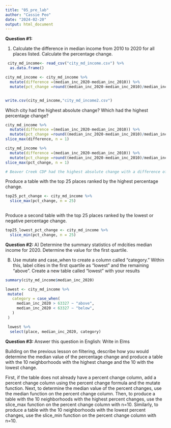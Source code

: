 ```yaml
---
title: "05_pre_lab"
author: "Cassie Peo"
date: "2024-02-20"
output: html_document
---
```


**Question #1:**

1)  Calculate the difference in median income from 2010 to 2020 for all places listed. Calculate the percentage change.

```r
 city_md_income<- read_csv("city_md_income.csv") %>% 
  as.data.frame()
```

```r
city_md_income <- city_md_income %>%
  mutate(difference =(median_inc_2020-median_inc_2010)) %>%
  mutate(pct_change =round((median_inc_2020-median_inc_2010)/median_inc_2010*100,2))


write.csv(city_md_income,"city_md_income2.csv")
```

Which city had the highest absolute change? Which had the highest percentage change?

```r
city_md_income %>%
  mutate(difference =(median_inc_2020-median_inc_2010)) %>%
  mutate(pct_change =round((median_inc_2020-median_inc_2010)/median_inc_2010*100,2)) %>%
slice_max(difference, n = 1)
```

```r
city_md_income %>%
  mutate(difference =(median_inc_2020-median_inc_2010)) %>%
  mutate(pct_change =round((median_inc_2020-median_inc_2010)/median_inc_2010*100,2)) %>%
slice_max(pct_change, n = 1)

# Beaver Creek CDP had the highest absolute change with a difference of 118,292. Shaft CDP had the highest percent change with 399.88%. 
```

Produce a table with the top 25 places ranked by the highest percentage change.

```r

top25_pct_change <- city_md_income %>%
  slice_max(pct_change, n = 25)
 
```

Produce a second table with the top 25 places ranked by the lowest or negative percentage change.

```r

top25_lowest_pct_change <- city_md_income %>%
  slice_min(pct_change, n = 25)

```

**Question #2: **
A) Determine the summary statistics of mdcities median income for 2020. Determine the value for the first quartile.

B) Use mutate and case_when to create a column called "category." Within this, label cities in the first quartile as "lowest" and the remaining "above". Create a new table called "lowest" with your results

```r

summary(city_md_income$median_inc_2020)

lowest <- city_md_income %>%
 mutate(
   category = case_when(
     median_inc_2020 > 63327 ~ "above",
     median_inc_2020 < 63327 ~ "below",
   )
 )

```
```r

 lowest %>% 
  select(place, median_inc_2020, category)

```



**Question #3: **
Answer this question in English: Write in Elms

Building on the previous lesson on filtering, describe how you would determine the median value of the percentage change and produce a table with the 10 neighborhoods with the highest change and the 10 with the lowest change.

 First, if the table does not already have a percent change column, add a percent change column using the percent change formula and the mutate function.
 Next, to determine the median value of the percent changes, use the median function on the percent change column.
 Then, to produce a table with the 10 neighborhoods with the highest percent changes, use the slice_max function on the percent change column with n=10.
 Similarly, to produce a table with the 10 neighborhoods with the lowest percent changes, use the slice_min function on the percent change column with n=10.
 
 